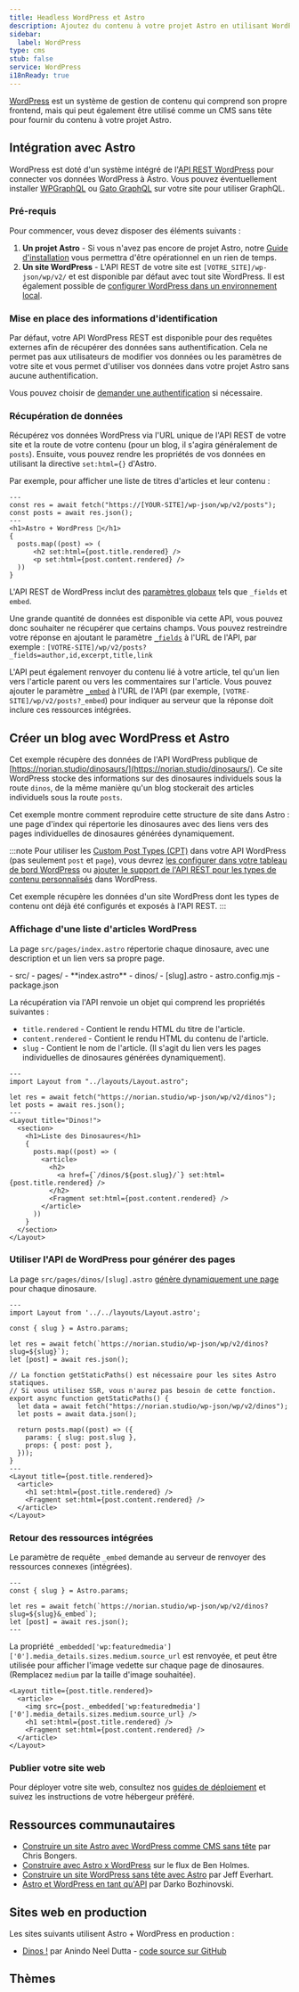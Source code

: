 ```yaml
---
title: Headless WordPress et Astro
description: Ajoutez du contenu à votre projet Astro en utilisant WordPress comme CMS
sidebar:
  label: WordPress
type: cms
stub: false
service: WordPress
i18nReady: true
---
```


[WordPress](https://wordpress.org/) est un système de gestion de contenu qui comprend son propre frontend, mais qui peut également être utilisé comme un CMS sans tête pour fournir du contenu à votre projet Astro.

## Intégration avec Astro

WordPress est doté d'un système intégré de l'[API REST WordPress](https://developer.wordpress.org/rest-api/) pour connecter vos données WordPress à Astro. Vous pouvez éventuellement installer [WPGraphQL](https://wordpress.org/plugins/wp-graphql/) ou [Gato GraphQL](https://wordpress.org/plugins/gatographql/) sur votre site pour utiliser GraphQL.

### Pré-requis

Pour commencer, vous devez disposer des éléments suivants :

1. **Un projet Astro** - Si vous n'avez pas encore de projet Astro, notre [Guide d'installation](/fr/install-and-setup/) vous permettra d'être opérationnel en un rien de temps.
2. **Un site WordPress** - L'API REST de votre site est `[VOTRE_SITE]/wp-json/wp/v2/` et est disponible par défaut avec tout site WordPress. Il est également possible de [configurer WordPress dans un environnement local](https://wordpress.org/support/article/installing-wordpress-on-your-own-computer/).

### Mise en place des informations d'identification

Par défaut, votre API WordPress REST est disponible pour des requêtes externes afin de récupérer des données sans authentification. Cela ne permet pas aux utilisateurs de modifier vos données ou les paramètres de votre site et vous permet d'utiliser vos données dans votre projet Astro sans aucune authentification.

Vous pouvez choisir de [demander une authentification](https://developer.wordpress.org/rest-api/frequently-asked-questions/#require-authentication-for-all-requests) si nécessaire.

### Récupération de données

Récupérez vos données WordPress via l'URL unique de l'API REST de votre site et la route de votre contenu (pour un blog, il s'agira généralement de `posts`). Ensuite, vous pouvez rendre les propriétés de vos données en utilisant la directive `set:html={}` d'Astro.

Par exemple, pour afficher une liste de titres d'articles et leur contenu :

```astro title="src/pages/index.astro"
---
const res = await fetch("https://[YOUR-SITE]/wp-json/wp/v2/posts");
const posts = await res.json();
---
<h1>Astro + WordPress 🚀</h1>
{
  posts.map((post) => (
      <h2 set:html={post.title.rendered} />
      <p set:html={post.content.rendered} />
  ))
}
```

L'API REST de WordPress inclut des [paramètres globaux](https://developer.wordpress.org/rest-api/using-the-rest-api/global-parameters/) tels que `_fields` et `embed`.

Une grande quantité de données est disponible via cette API, vous pouvez donc souhaiter ne récupérer que certains champs. Vous pouvez restreindre votre réponse en ajoutant le paramètre [`_fields`](https://developer.wordpress.org/rest-api/using-the-rest-api/global-parameters/#_fields) à l'URL de l'API, par exemple : `[VOTRE-SITE]/wp/v2/posts?_fields=author,id,excerpt,title,link`

L'API peut également renvoyer du contenu lié à votre article, tel qu'un lien vers l'article parent ou vers les commentaires sur l'article. Vous pouvez ajouter le paramètre [`_embed`](https://developer.wordpress.org/rest-api/using-the-rest-api/global-parameters/#_embed) à l'URL de l'API (par exemple, `[VOTRE-SITE]/wp/v2/posts?_embed`) pour indiquer au serveur que la réponse doit inclure ces ressources intégrées.

## Créer un blog avec WordPress et Astro

Cet exemple récupère des données de l'API WordPress publique de [https://norian.studio/dinosaurs/](https://norian.studio/dinosaurs/). Ce site WordPress stocke des informations sur des dinosaures individuels sous la route `dinos`, de la même manière qu'un blog stockerait des articles individuels sous la route `posts`.

Cet exemple montre comment reproduire cette structure de site dans Astro : une page d'index qui répertorie les dinosaures avec des liens vers des pages individuelles de dinosaures générées dynamiquement.

:::note
Pour utiliser les [Custom Post Types (CPT)](https://learn.wordpress.org/lesson-plan/custom-post-types/) dans votre API WordPress (pas seulement `post` et `page`), vous devrez [les configurer dans votre tableau de bord WordPress](https://stackoverflow.com/questions/48536646/how-can-i-get-data-from-custom-post-type-using-wp-rest-api) ou [ajouter le support de l'API REST pour les types de contenu personnalisés](https://developer.wordpress.org/rest-api/extending-the-rest-api/adding-rest-api-support-for-custom-content-types/) dans WordPress.

Cet exemple récupère les données d'un site WordPress dont les types de contenu ont déjà été configurés et exposés à l'API REST.
:::

### Affichage d'une liste d'articles WordPress

La page `src/pages/index.astro` répertorie chaque dinosaure, avec une description et un lien vers sa propre page.

<FileTree title="Structure de Projet">
- src/
  - pages/
    - **index.astro**
    - dinos/
      - [slug].astro
- astro.config.mjs
- package.json
</FileTree>

La récupération via l'API renvoie un objet qui comprend les propriétés suivantes :

- `title.rendered` - Contient le rendu HTML du titre de l'article.
- `content.rendered` - Contient le rendu HTML du contenu de l'article.
- `slug` - Contient le nom de l'article. (Il s'agit du lien vers les pages individuelles de dinosaures générées dynamiquement).

```astro title="/src/pages/index.astro"
---
import Layout from "../layouts/Layout.astro";

let res = await fetch("https://norian.studio/wp-json/wp/v2/dinos");
let posts = await res.json();
---
<Layout title="Dinos!">
  <section>
    <h1>Liste des Dinosaures</h1>
    {
      posts.map((post) => (
        <article>
          <h2>
            <a href={`/dinos/${post.slug}/`} set:html={post.title.rendered} />
          </h2>
          <Fragment set:html={post.content.rendered} />
        </article>
      ))
    }
  </section>
</Layout>
```

### Utiliser l'API de WordPress pour générer des pages

La page `src/pages/dinos/[slug].astro` [génère dynamiquement une page](/fr/guides/routing/#routes-dynamiques) pour chaque dinosaure.

```astro title="/src/pages/dinos/[slug].astro"
---
import Layout from '../../layouts/Layout.astro';

const { slug } = Astro.params;

let res = await fetch(`https://norian.studio/wp-json/wp/v2/dinos?slug=${slug}`);
let [post] = await res.json();

// La fonction getStaticPaths() est nécessaire pour les sites Astro statiques.
// Si vous utilisez SSR, vous n'aurez pas besoin de cette fonction.
export async function getStaticPaths() {
  let data = await fetch("https://norian.studio/wp-json/wp/v2/dinos");
  let posts = await data.json();

  return posts.map((post) => ({
    params: { slug: post.slug },
    props: { post: post },
  }));
}
---
<Layout title={post.title.rendered}>
  <article>
    <h1 set:html={post.title.rendered} />
    <Fragment set:html={post.content.rendered} />
  </article>
</Layout>
```

### Retour des ressources intégrées

Le paramètre de requête `_embed` demande au serveur de renvoyer des ressources connexes (intégrées).

```astro title="src/pages/dinos/[slug].astro" /&_embed/
---
const { slug } = Astro.params;

let res = await fetch(`https://norian.studio/wp-json/wp/v2/dinos?slug=${slug}&_embed`);
let [post] = await res.json();
---
```

La propriété `_embedded['wp:featuredmedia']['0'].media_details.sizes.medium.source_url` est renvoyée, et peut être utilisée pour afficher l'image vedette sur chaque page de dinosaures. (Remplacez `medium` par la taille d'image souhaitée).

```astro title="/src/pages/dinos/[slug].astro" {3}
<Layout title={post.title.rendered}>
  <article>
    <img src={post._embedded['wp:featuredmedia']['0'].media_details.sizes.medium.source_url} />
    <h1 set:html={post.title.rendered} />
    <Fragment set:html={post.content.rendered} />
  </article>
</Layout>
```

### Publier votre site web

Pour déployer votre site web, consultez nos [guides de déploiement](/fr/guides/deploy/) et suivez les instructions de votre hébergeur préféré.

## Ressources communautaires

- [Construire un site Astro avec WordPress comme CMS sans tête](https://blog.openreplay.com/building-an-astro-website-with-wordpress-as-a-headless-cms/) par Chris Bongers.
- [Construire avec Astro x WordPress](https://www.youtube.com/watch?v=Jstqgklvfnc) sur le flux de Ben Holmes.
- [Construire un site WordPress sans tête avec Astro](https://developers.wpengine.com/blog/building-a-headless-wordpress-site-with-astro) par Jeff Everhart.
- [Astro et WordPress en tant qu'API](https://darko.io/posts/wp-as-an-api/) par Darko Bozhinovski.

## Sites web en production

Les sites suivants utilisent Astro + WordPress en production :

- [Dinos !](https://wc-dinos.netlify.app/) par Anindo Neel Dutta - [code source sur GitHub](https://github.com/leen-neel/astro-wordpress)

## Thèmes

<Grid>
  <Card title="Astro WordPress Starter" href="https://astro.build/themes/details/astro-wordpress-starter/" thumbnail="astro-wordpress-starter.png"/>
</Grid>
